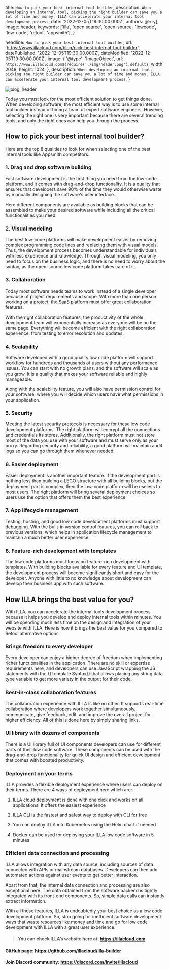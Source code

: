 
  title: `How to pick your best internal tool builder`,
  description: `When developing an internal tool, picking the right builder can save you a lot of time and money. ILLA can accelerate your internal tool development process`,
  date: '2022-12-05T19:30:00.000Z',
  authors: [jerry],
  image: header,
  keywords: ['illa', 'open source', 'open-source', 'lowcode', 'low-code', 'retool', 'appsmith'],
}

  headline: `How to pick your best internal tool builder`,
  url: 'https://www.illacloud.com/blog/pick-best-internal-tool-builder',
  datePublished: '2022-12-05T19:30:00.000Z',
  dateModified: '2022-12-05T19:30:00.000Z',
  image: {
    '@type': 'ImageObject',
    url: `https://www.illacloud.com${require('./img/header.png').default}`,
    width: 2048,
    height: 1024,
  },
  description: `When developing an internal tool, picking the right builder can save you a lot of time and money. ILLA can accelerate your internal tool development process`,
}

<img
  src={header}
  alt="blog_header"
/>

Today you must look for the most efficient solution to get things done. When developing software, the most efficient way is to use some internal tool builder instead of hiring a team of expert software engineers. However, selecting the right one is very important because there are several trending tools, and only the right ones can help you through the process.

## How to pick your best internal tool builder?

Here are the top 8 qualities to look for when selecting one of the best internal tools like Appsmith competitors.

### 1. Drag and drop software building

Fast software development is the first thing you need from the low-code platform, and it comes with drag-and-drop functionality. It is a quality that ensures that developers save 90% of the time they would otherwise waste by manually designing the software's user interface.

Here different components are available as building blocks that can be assembled to make your desired software while including all the critical functionalities you need.

### 2. Visual modeling

The best low-code platforms will make development easier by removing complex programming code lines and replacing them with visual models. Thus, the development process becomes understandable for individuals with less experience and knowledge. Through visual modeling, you only need to focus on the business logic, and there is no need to worry about the syntax, as the open-source low code platform takes care of it.

### 3. Collaboration

Today most software needs teams to work instead of a single developer because of project requirements and scope. With more than one person working on a project, the SaaS platform must offer great collaboration features.

With the right collaboration features, the productivity of the whole development team will exponentially increase as everyone will be on the same page. Everything will become efficient with the right collaboration experience, from testing to error resolution and updates.

### 4. Scalability

Software developed with a good quality low code platform will support workflow for hundreds and thousands of users without any performance issues. You can start with no growth plans, and the software will scale as you grow. It is a quality that makes your software reliable and highly manageable.

Along with the scalability feature, you will also have permission control for your software, where you will decide which users have what permissions in your application.

### 5. Security

Meeting the latest security protocols is necessary for these low code development platforms. The right platform will encrypt all the connections and credentials its stores. Additionally, the right platform must not store most of the data you use with your software and must serve only as your proxy. Regarding security and reliability, a good platform will maintain audit logs so you can go through them whenever needed.

### 6. Easier deployment

Easier deployment is another important feature. If the development part is nothing less than building a LEGO structure with all building blocks, but the deployment part is complex, then the low-code platform will be useless to most users. The right platform will bring several deployment choices so users use the option that offers them the best experience

### 7. App lifecycle management

Testing, hosting, and good low code development platforms must support debugging. With the built-in version control features, you can roll back to previous versions, which helps in application lifecycle management to maintain a much better user experience.

### 8. Feature-rich development with templates

The low code platforms must focus on feature-rich development with templates. With building blocks available for every feature and UI template, the development process will become significantly short and easy for the developer. Anyone with little to no knowledge about development can develop their business app with such software.

## How ILLA brings the best value for you?

With ILLA, you can accelerate the internal tools development process because it helps you develop and deploy internal tools within minutes. You will be spending much less time on the design and integration of your website with ILLA. Here is how it brings the best value for you compared to Retool alternative options.

### Brings freedom to every developer

Every developer can enjoy a higher degree of freedom when implementing richer functionalities in the application. There are no skill or expertise requirements here, and developers can use JavaScript wrapping the JS statements with the {{Template Syntax}} that allows placing any string data type variable to get more variety in the output for their code.

### Best-in-class collaboration features

The collaboration experience with ILLA is like no other. It supports real-time collaboration where developers work together simultaneously, communicate, give feedback, edit, and improve the overall project for higher efficiency. All of this is done here by simply sharing links.

### UI library with dozens of components

There is a UI library full of UI components developers can use for different parts of their low code software. These components can be used with the drag-and-drop functionality for quick UI design and efficient development that comes with boosted productivity.

### Deployment on your terms

ILLA provides a flexible deployment experience where users can deploy on their terms. There are 4 ways of deployment here which are:

1. ILLA cloud deployment is done with one click and works on all applications. It offers the easiest experience

2. ILLA CLI is the fastest and safest way to deploy with CLI for free

3. You can deploy ILLA into Kubernetes using the Helm chart if needed

4. Docker can be used for deploying your ILLA low code software in 5 minutes

### Efficient data connection and processing

ILLA allows integration with any data source, including sources of data connected with APIs or mainstream databases. Developers can then add automated actions against user events to get better interaction.

Apart from that, the internal data connection and processing are also exceptional here. The data obtained from the software backend is tightly integrated with its front-end components. So, simple data calls can instantly extract information.

With all these features, ILLA is undoubtedly your best choice as a low code development platform. So, stop going for inefficient software development ways that waste resources like money and time and go for low code development with ILLA with a great user experience.


> #### You can check ILLA’s website here at: https://illacloud.com
#### GitHub page: https://github.com/illacloud/illa-builder
#### Join Discord community: https://discord.com/invite/illacloud
